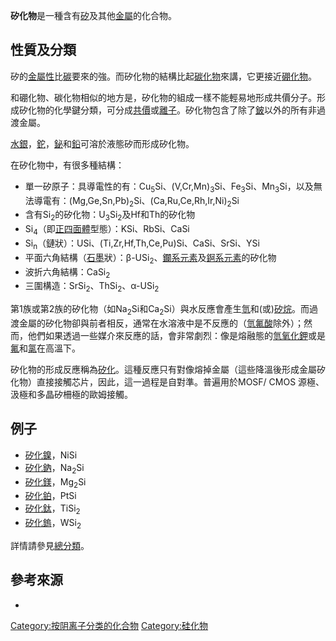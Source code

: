 '''矽化物'''是一種含有[[矽|矽]]及其他[[金屬|金屬]]的化合物。

== 性質及分類 ==

矽的[[金屬性|金屬性]]比[[碳|碳]]要來的強。而矽化物的結構比起[[碳化物|碳化物]]來講，它更接近[[硼化物|硼化物]]。

和硼化物、碳化物相似的地方是，矽化物的組成一樣不能輕易地形成共價分子。形成矽化物的化學鍵分類，可分成[[共價鍵|共價]]或[[離子鍵|離子]]。矽化物包含了除了[[鈹|鈹]]以外的所有非過渡金屬。

[[汞|水銀]]，[[鉈|鉈]]，[[鉍|鉍]]和[[鉛|鉛]]可溶於液態矽而形成矽化物。

在矽化物中，有很多種結構：
* 單一矽原子：具導電性的有：Cu<sub>5</sub>Si、(V,Cr,Mn)<sub>3</sub>Si、Fe<sub>3</sub>Si、Mn<sub>3</sub>Si，以及無法導電有：(Mg,Ge,Sn,Pb)<sub>2</sub>Si、(Ca,Ru,Ce,Rh,Ir,Ni)<sub>2</sub>Si
* 含有Si<sub>2</sub>的矽化物：U<sub>3</sub>Si<sub>2</sub>及Hf和Th的矽化物
* Si<sub>4</sub>（即[[正四面體|正四面體]]型態）：KSi、RbSi、CaSi
* Si<sub>n</sub>（鏈狀）：USi、(Ti,Zr,Hf,Th,Ce,Pu)Si、CaSi、SrSi、YSi
* 平面六角結構（[[石墨|石墨]]狀）：β-USi<sub>2</sub>、[[鑭系元素|鑭系元素]]及[[錒系元素|錒系元素]]的矽化物
* 波折六角結構：CaSi<sub>2</sub>
* 三圍構造：SrSi<sub>2</sub>、ThSi<sub>2</sub>、α-USi<sub>2</sub>

第1族或第2族的矽化物（如Na<sub>2</sub>Si和Ca<sub>2</sub>Si）與水反應會產生[[氫|氫]]和(或)[[矽烷|矽烷]]。而過渡金屬的矽化物卻與前者相反，通常在水溶液中是不反應的（[[氫氟酸|氫氟酸]]除外）；然而，他們如果透過一些媒介來反應的話，會非常劇烈：像是熔融態的[[氫氧化鉀|氫氧化鉀]]或是[[氟|氟]]和[[氯|氯]]在高溫下。

矽化物的形成反應稱為[[矽化|矽化]]。這種反應只有對像熔掉金屬（這些降溫後形成金屬矽化物）直接接觸芯片，因此，這一過程是自對準。普遍用於MOSF/ CMOS 源極、汲極和多晶矽柵極的歐姆接觸。

==例子==

* [[矽化鎳|矽化鎳]]，NiSi
* [[矽化鈉|矽化鈉]]，Na<sub>2</sub>Si
* [[矽化鎂|矽化鎂]]，Mg<sub>2</sub>Si
* [[矽化鉑|矽化鉑]]，PtSi
* [[矽化鈦|矽化鈦]]，TiSi<sub>2</sub>
* [[矽化鎢|矽化鎢]]，WSi<sub>2</sub>
詳情請參見[[:Category:矽化物|總分類]]。

==參考來源==
*{{Greenwood&Earnshaw}}

{{硅化物}}

[[Category:按阴离子分类的化合物|Category:按阴离子分类的化合物]]
[[Category:硅化物|Category:硅化物]]